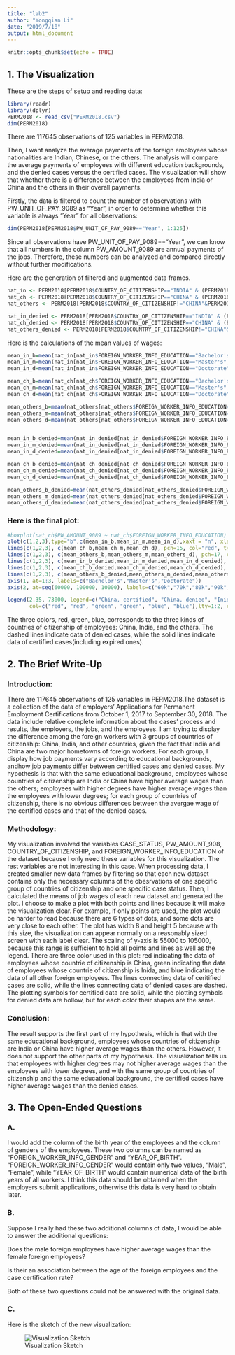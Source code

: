 ---
title: "lab2"
author: "Yongqian Li"
date: "2019/7/18"
output: html_document
---

```{r setup, include=FALSE}
knitr::opts_chunk$set(echo = TRUE)
```


## 1. The Visualization

These are the steps of setup and reading data:

```{r}
library(readr)
library(dplyr)
PERM2018 <- read_csv("PERM2018.csv")
dim(PERM2018)
```

There are 117645 observations of 125 variables in PERM2018.

Then, I want analyze the average payments of the foreign employees whose nationalities are Indian, Chinese, or the others. The analysis will compare the average payments of employees with different education backgrounds, and the denied cases versus the certified cases. The visualization will show that whether there is a difference between the employees from India or China and the others in their overall payments.

Firstly, the data is filtered to count the number of observations with PW_UNIT_OF_PAY_9089 as "Year", in order to determine whether this variable is always "Year" for all observations:

```{r}
dim(PERM2018[PERM2018$PW_UNIT_OF_PAY_9089=="Year", 1:125])
```

Since all observations have PW_UNIT_OF_PAY_9089=="Year", we can know that all numbers in the column PW_AMOUNT_9089 are annual payments of the jobs. Therefore, these numbers can be analyzed and compared directly without further modifications.

Here are the generation of filtered and augmented data frames. 

```{r}
nat_in <- PERM2018[PERM2018$COUNTRY_OF_CITIZENSHIP=="INDIA" & (PERM2018$FOREIGN_WORKER_INFO_EDUCATION=="Master's"|PERM2018$FOREIGN_WORKER_INFO_EDUCATION=="Bachelor's"|PERM2018$FOREIGN_WORKER_INFO_EDUCATION=="Doctorate")&(PERM2018$CASE_STATUS=="Certified-Expired"|PERM2018$CASE_STATUS=="Certified"),c("CASE_STATUS","PW_AMOUNT_9089","FOREIGN_WORKER_INFO_EDUCATION")]
nat_ch <- PERM2018[PERM2018$COUNTRY_OF_CITIZENSHIP=="CHINA" & (PERM2018$FOREIGN_WORKER_INFO_EDUCATION=="Master's"|PERM2018$FOREIGN_WORKER_INFO_EDUCATION=="Bachelor's"|PERM2018$FOREIGN_WORKER_INFO_EDUCATION=="Doctorate")&(PERM2018$CASE_STATUS=="Certified-Expired"|PERM2018$CASE_STATUS=="Certified"),c("CASE_STATUS","PW_AMOUNT_9089","FOREIGN_WORKER_INFO_EDUCATION")]
nat_others <- PERM2018[PERM2018$COUNTRY_OF_CITIZENSHIP!="CHINA"&PERM2018$COUNTRY_OF_CITIZENSHIP!="INDIA" & (PERM2018$FOREIGN_WORKER_INFO_EDUCATION=="Master's"|PERM2018$FOREIGN_WORKER_INFO_EDUCATION=="Bachelor's"|PERM2018$FOREIGN_WORKER_INFO_EDUCATION=="Doctorate")&(PERM2018$CASE_STATUS=="Certified-Expired"|PERM2018$CASE_STATUS=="Certified"),c("CASE_STATUS","PW_AMOUNT_9089","FOREIGN_WORKER_INFO_EDUCATION")]

nat_in_denied <- PERM2018[PERM2018$COUNTRY_OF_CITIZENSHIP=="INDIA" & (PERM2018$FOREIGN_WORKER_INFO_EDUCATION=="Master's"|PERM2018$FOREIGN_WORKER_INFO_EDUCATION=="Bachelor's"|PERM2018$FOREIGN_WORKER_INFO_EDUCATION=="Doctorate")&PERM2018$CASE_STATUS=="Denied",c("CASE_STATUS","PW_AMOUNT_9089","FOREIGN_WORKER_INFO_EDUCATION")]
nat_ch_denied <- PERM2018[PERM2018$COUNTRY_OF_CITIZENSHIP=="CHINA" & (PERM2018$FOREIGN_WORKER_INFO_EDUCATION=="Master's"|PERM2018$FOREIGN_WORKER_INFO_EDUCATION=="Bachelor's"|PERM2018$FOREIGN_WORKER_INFO_EDUCATION=="Doctorate")&PERM2018$CASE_STATUS=="Denied",c("CASE_STATUS","PW_AMOUNT_9089","FOREIGN_WORKER_INFO_EDUCATION")]
nat_others_denied <- PERM2018[PERM2018$COUNTRY_OF_CITIZENSHIP!="CHINA"&PERM2018$COUNTRY_OF_CITIZENSHIP!="INDIA" & (PERM2018$FOREIGN_WORKER_INFO_EDUCATION=="Master's"|PERM2018$FOREIGN_WORKER_INFO_EDUCATION=="Bachelor's"|PERM2018$FOREIGN_WORKER_INFO_EDUCATION=="Doctorate")&PERM2018$CASE_STATUS=="Denied",c("CASE_STATUS","PW_AMOUNT_9089","FOREIGN_WORKER_INFO_EDUCATION")]

```

Here is the calculations of the mean values of wages:

```{r}
mean_in_b=mean(nat_in[nat_in$FOREIGN_WORKER_INFO_EDUCATION=="Bachelor's",c("CASE_STATUS","PW_AMOUNT_9089","FOREIGN_WORKER_INFO_EDUCATION")]$PW_AMOUNT_9089,na.rm=TRUE)
mean_in_m=mean(nat_in[nat_in$FOREIGN_WORKER_INFO_EDUCATION=="Master's",c("CASE_STATUS","PW_AMOUNT_9089","FOREIGN_WORKER_INFO_EDUCATION")]$PW_AMOUNT_9089,na.rm=TRUE)
mean_in_d=mean(nat_in[nat_in$FOREIGN_WORKER_INFO_EDUCATION=="Doctorate",c("CASE_STATUS","PW_AMOUNT_9089","FOREIGN_WORKER_INFO_EDUCATION")]$PW_AMOUNT_9089,na.rm=TRUE)

mean_ch_b=mean(nat_ch[nat_ch$FOREIGN_WORKER_INFO_EDUCATION=="Bachelor's",c("CASE_STATUS","PW_AMOUNT_9089","FOREIGN_WORKER_INFO_EDUCATION")]$PW_AMOUNT_9089,na.rm=TRUE)
mean_ch_m=mean(nat_ch[nat_ch$FOREIGN_WORKER_INFO_EDUCATION=="Master's",c("CASE_STATUS","PW_AMOUNT_9089","FOREIGN_WORKER_INFO_EDUCATION")]$PW_AMOUNT_9089,na.rm=TRUE)
mean_ch_d=mean(nat_ch[nat_ch$FOREIGN_WORKER_INFO_EDUCATION=="Doctorate",c("CASE_STATUS","PW_AMOUNT_9089","FOREIGN_WORKER_INFO_EDUCATION")]$PW_AMOUNT_9089,na.rm=TRUE)

mean_others_b=mean(nat_others[nat_others$FOREIGN_WORKER_INFO_EDUCATION=="Bachelor's",c("CASE_STATUS","PW_AMOUNT_9089","FOREIGN_WORKER_INFO_EDUCATION")]$PW_AMOUNT_9089,na.rm=TRUE)
mean_others_m=mean(nat_others[nat_others$FOREIGN_WORKER_INFO_EDUCATION=="Master's",c("CASE_STATUS","PW_AMOUNT_9089","FOREIGN_WORKER_INFO_EDUCATION")]$PW_AMOUNT_9089,na.rm=TRUE)
mean_others_d=mean(nat_others[nat_others$FOREIGN_WORKER_INFO_EDUCATION=="Doctorate",c("CASE_STATUS","PW_AMOUNT_9089","FOREIGN_WORKER_INFO_EDUCATION")]$PW_AMOUNT_9089,na.rm=TRUE)


mean_in_b_denied=mean(nat_in_denied[nat_in_denied$FOREIGN_WORKER_INFO_EDUCATION=="Bachelor's",c("CASE_STATUS","PW_AMOUNT_9089","FOREIGN_WORKER_INFO_EDUCATION")]$PW_AMOUNT_9089,na.rm=TRUE)
mean_in_m_denied=mean(nat_in_denied[nat_in_denied$FOREIGN_WORKER_INFO_EDUCATION=="Master's",c("CASE_STATUS","PW_AMOUNT_9089","FOREIGN_WORKER_INFO_EDUCATION")]$PW_AMOUNT_9089,na.rm=TRUE)
mean_in_d_denied=mean(nat_in_denied[nat_in_denied$FOREIGN_WORKER_INFO_EDUCATION=="Doctorate",c("CASE_STATUS","PW_AMOUNT_9089","FOREIGN_WORKER_INFO_EDUCATION")]$PW_AMOUNT_9089,na.rm=TRUE)

mean_ch_b_denied=mean(nat_ch_denied[nat_ch_denied$FOREIGN_WORKER_INFO_EDUCATION=="Bachelor's",c("CASE_STATUS","PW_AMOUNT_9089","FOREIGN_WORKER_INFO_EDUCATION")]$PW_AMOUNT_9089,na.rm=TRUE)
mean_ch_m_denied=mean(nat_ch_denied[nat_ch_denied$FOREIGN_WORKER_INFO_EDUCATION=="Master's",c("CASE_STATUS","PW_AMOUNT_9089","FOREIGN_WORKER_INFO_EDUCATION")]$PW_AMOUNT_9089,na.rm=TRUE)
mean_ch_d_denied=mean(nat_ch_denied[nat_ch_denied$FOREIGN_WORKER_INFO_EDUCATION=="Doctorate",c("CASE_STATUS","PW_AMOUNT_9089","FOREIGN_WORKER_INFO_EDUCATION")]$PW_AMOUNT_9089,na.rm=TRUE)

mean_others_b_denied=mean(nat_others_denied[nat_others_denied$FOREIGN_WORKER_INFO_EDUCATION=="Bachelor's",c("CASE_STATUS","PW_AMOUNT_9089","FOREIGN_WORKER_INFO_EDUCATION")]$PW_AMOUNT_9089,na.rm=TRUE)
mean_others_m_denied=mean(nat_others_denied[nat_others_denied$FOREIGN_WORKER_INFO_EDUCATION=="Master's",c("CASE_STATUS","PW_AMOUNT_9089","FOREIGN_WORKER_INFO_EDUCATION")]$PW_AMOUNT_9089,na.rm=TRUE)
mean_others_d_denied=mean(nat_others_denied[nat_others_denied$FOREIGN_WORKER_INFO_EDUCATION=="Doctorate",c("CASE_STATUS","PW_AMOUNT_9089","FOREIGN_WORKER_INFO_EDUCATION")]$PW_AMOUNT_9089,na.rm=TRUE)

```


### Here is the final plot:

```{r,fig.width=8,fig.height=5}
#boxplot(nat_ch$PW_AMOUNT_9089 ~ nat_ch$FOREIGN_WORKER_INFO_EDUCATION)
plot(c(1,2,3),type="b",c(mean_in_b,mean_in_m,mean_in_d),xaxt = "n", xlab='Highest Education Achieved by the Foreign Workers',col="green",pch=19, ylab="Annual Job Wages",ylim=c(55000,105000),yaxt = "n",main="Average Job Wages of Foreign Workers based on Countries of Citizenship")
lines(c(1,2,3), c(mean_ch_b,mean_ch_m,mean_ch_d), pch=15, col="red", type="b")
lines(c(1,2,3), c(mean_others_b,mean_others_m,mean_others_d), pch=17, col="blue", type="b")
lines(c(1,2,3), c(mean_in_b_denied,mean_in_m_denied,mean_in_d_denied), pch=1, col="green", type="b", lty=2)
lines(c(1,2,3), c(mean_ch_b_denied,mean_ch_m_denied,mean_ch_d_denied), pch=0, col="red", type="b", lty=2)
lines(c(1,2,3), c(mean_others_b_denied,mean_others_m_denied,mean_others_d_denied), pch=2, col="blue", type="b", lty=2)
axis(1, at=1:3, labels=c("Bachelor's","Master's","Doctorate"))
axis(2, at=seq(60000, 100000, 10000), labels=c("60k","70k","80k","90k","100k"))

legend(2.35, 73000, legend=c("China, certified", "China, denied", "Inida, certified", "Inida, denied", "others, certified", "others, denied"),
       col=c("red", "red", "green", "green", "blue", "blue"),lty=1:2, cex=0.75)

```

The three colors, red, green, blue, corresponds to the three kinds of countries of citizenship of employees: China, India, and the others. The dashed lines indicate data of denied cases, while the solid lines indicate data of certified cases(including expired ones).


## 2. The Brief Write-Up

### Introduction:

There are 117645 observations of 125 variables in PERM2018.The dataset is a collection of the data of employers' Applications for Permanent Employment Certifications from October 1, 2017 to September 30, 2018. The data include relative complete information about the cases' process and results, the employers, the jobs, and the employees. I am trying to display the difference among the foreign workers with 3 groups of countries of citizenship: China, India, and other countries, given the fact that India and China are two major hometowns of foreign workers. For each group, I display how job payments vary according to educational backgrounds, andhow job payments differ between certified cases and denied cases. My hypothesis is that with the same educational background, employees whose countries of citizenship are India or China have higher average wages than the others; employees with higher degrees have higher average wages than the employees with lower degrees; for each group of countries of citizenship, there is no obvious differences between the avergae wage of the certified cases and that of the denied cases.

### Methodology:

My visualization involved the variables CASE_STATUS, PW_AMOUNT_908, COUNTRY_OF_CITIZENSHIP, and FOREIGN_WORKER_INFO_EDUCATION of the dataset because I only need these variables for this visualization. The rest variables are not interesting in this case. When processing data, I created smaller new data frames by filtering so that each new dataset contains only the necessary columns of the obesrvations of one specific group of countries of citizenship and one specific case status. Then, I calculated the means of job wages of each new dataset and generated the plot. I choose to make a plot with both points and lines because it will make the visualization clear. For example, if only points are used, the plot would be harder to read because there are 6 types of dots, and some dots are very close to each other. The plot has width 8 and height 5 because with this size, the visualization can appear normally on a reasonably sized screen with each label clear. The scaling of y-axis is 55000 to 105000, because this range is sufficient to hold all points and lines as well as the legend. There are three color used in this plot: red indicating the data of employees whose countrie of citizenship is China, green indicating the data of employees whose countrie of citizenship is Inida, and blue indicating the data of all other foreign employees. The lines connecting data of ceritified cases are solid, while the lines connecting data of denied cases are dashed. The plotting symbols for certified data are solid, while the plotting symbols for denied data are hollow, but for each color their shapes are the same.

### Conclusion:

The result supports the first part of my hypothesis, which is that with the same educational background, employees whose countries of citizenship are India or China have higher average wages than the others. However, it does not support the other parts of my hypothesis. The visualization tells us that employees with higher degrees may not higher average wages than the employees with lower degrees, and with the same group of countries of citizenship and the same educational background, the certified cases have higher average wages than the denied cases.


## 3. The Open-Ended Questions

### A.

I would add the column of the birth year of the employees and the column of genders of the employees. These two columns can be named as "FOREIGN_WORKER_INFO_GENDER" and "YEAR_OF_BIRTH". "FOREIGN_WORKER_INFO_GENDER" would contain only two values, "Male", "Female", while "YEAR_OF_BIRTH" would contain numerical data of the birth years of all workers. I think this data should be obtained when  the employers submit applications, otherwise this data is very hard to obtain later.

### B.

Suppose I really had these two additional columns of data, I would be able to answer the additional questions: 

Does the male foreign employees have higher average wages than the female foreign employees?

Is their an association between the age of the foreign employees and the case certification rate?

Both of these two questions could not be answered with the original data.

### C.

Here is the sketch of the new visualization:

![Visualization Sketch](lab2sketch.png)
